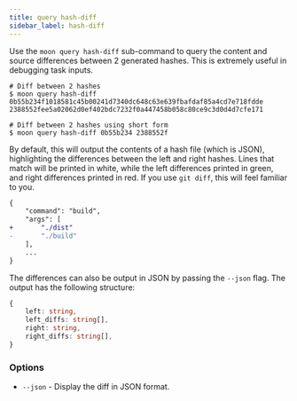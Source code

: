 ```yaml
---
title: query hash-diff
sidebar_label: hash-diff
---
```



<VersionLabel header version="0.26" />

Use the `moon query hash-diff` sub-command to query the content and source differences between 2
generated hashes. This is extremely useful in debugging task inputs.

```shell
# Diff between 2 hashes
$ moon query hash-diff 0b55b234f1018581c45b00241d7340dc648c63e639fbafdaf85a4cd7e718fdde 2388552fee5a02062d0ef402bdc7232f0a447458b058c80ce9c3d0d4d7cfe171

# Diff between 2 hashes using short form
$ moon query hash-diff 0b55b234 2388552f
```

By default, this will output the contents of a hash file (which is JSON), highlighting the
differences between the left and right hashes. Lines that match will be printed in white, while the
left differences printed in green, and right differences printed in red. If you use `git diff`, this
will feel familiar to you.

```diff
{
	"command": "build",
	"args": [
+		"./dist"
-		"./build"
	],
	...
}
```

The differences can also be output in JSON by passing the `--json` flag. The output has the
following structure:

```ts
{
	left: string,
	left_diffs: string[],
	right: string,
	right_diffs: string[],
}
```

### Options

- `--json` - Display the diff in JSON format.
